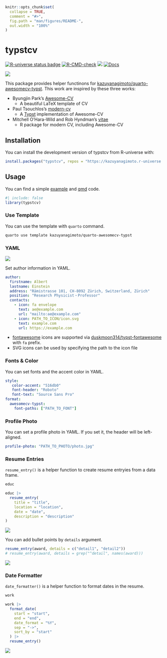 ```r
knitr::opts_chunk$set(
  collapse = TRUE,
  comment = "#>",
  fig.path = "man/figures/README-",
  out.width = "100%"
)
```

# typstcv

<!-- badges: start -->
<a href="https://kazuyanagimoto.r-universe.dev"><img src="https://kazuyanagimoto.r-universe.dev/badges/typstcv" class="img-fluid" alt="R-universe status badge"></a>
[![R-CMD-check](https://github.com/kazuyanagimoto/typstcv/actions/workflows/R-CMD-check.yaml/badge.svg)](https://github.com/kazuyanagimoto/typstcv/actions/workflows/R-CMD-check.yaml)
<a href = "https://github.com/kazuyanagimoto/typstcv/blob/main/LICENSE.md" target = "_blank"><img src="https://img.shields.io/badge/license-MIT-blue"></a>
[![Docs](https://img.shields.io/badge/docs-homepage-blue.svg)](https://kazuyanagimoto.com/typstcv/index.html)
<!-- badges: end -->

![](vignettes/img/typstcv_awesomecv.svg)

This package provides helper functinons for [kazuyanagimoto/quarto-awesomecv-typst](https://github.com/kazuyanagimoto/quarto-awesomecv-typst).
This work are inspired by these three works:

- Byungjin Park's [Awesome-CV](https://github.com/posquit0/Awesome-CV)
    - A beautiful LaTeX template of CV
- Paul Tsouchlos's [modern-cv](https://typst.app/universe/package/modern-cv/)
    - A [Typst](https://typst.app) implementation of Awesome-CV
- Mitchell O'Hara-Wild and Rob Hyndman's [vitae](https://pkg.mitchelloharawild.com/vitae/)
    - R package for modern CV, including Awesome-CV

## Installation

You can install the development version of typstcv from R-universe with:

```r
install.packages("typstcv", repos = "https://kazuyanagimoto.r-universe.dev")
```

## Usage

You can find a simple [example](https://kazuyanagimoto.com/typstcv/vignettes/awesomecv/awesomecv.pdf) and
[qmd](https://github.com/kazuyanagimoto/typstcv/blob/main/vignettes/awesomecv/awesomecv.qmd)
code.

```r
#| include: false
library(typstcv)
```

### Use Template

You can use the template with `quarto` command.

```bash
quarto use template kazuyanagimoto/quarto-awesomecv-typst
```

### YAML

![](vignettes/img/awesomecv_header.svg)

Set author information in YAML.

```yaml
author:
  firstname: Albert
  lastname: Einstein
  address: "Rämistrasse 101, CH-8092 Zürich, Switzerland, Zürich"
  position: "Research Physicist・Professor"
  contacts:
    - icon: fa envelope
      text: ae@example.com
      url: "mailto:ae@example.com"
    - icon: PATH_TO_ICON/icon.svg
      text: example.com
      url: https://example.com
```

- [fontawesome](https://fontawesome.com/search?m=free&o=r) icons are supported
via [duskmoon314/typst-fontawesome](https://github.com/duskmoon314/typst-fontawesome) with `fa` prefix.
- SVG icons can be used by specifying the path to the icon file

### Fonts & Color

You can set fonts and the accent color in YAML.

```yaml
style:
   color-accent: "516db0"
   font-header: "Roboto"
   font-text: "Source Sans Pro"
format:
  awesomecv-typst:
    font-paths: ["PATH_TO_FONT"]
```

### Profile Photo

You can set a profile photo in YAML.
If you set it, the header will be left-aligned.

```yaml
profile-photo: "PATH_TO_PHOTO/photo.jpg"
```

### Resume Entries

`resume_entry()` is a helper function to create resume entryies from a data frame.

```r
educ
```

```r
educ |>
  resume_entry(
    title = "title",
    location = "location",
    date = "date",
    description = "description"
)
```

![](vignettes/img/awesomecv_educ.svg)

You can add bullet points by `details` argument.

```r
resume_entry(award, details = c("detail1", "detail2"))
# resume_entry(award, details = grep("^detail", names(award)))
```

![](vignettes/img/awesomecv_award.svg)

### Date Formatter

`date_formatter()` is a helper function to format dates in the resume.

```r
work
```

```r
work |>
  format_date(
    start = "start",
    end = "end",
    date_format = "%Y",
    sep = "->",
    sort_by = "start"
  ) |>
  resume_entry()
```

![](vignettes/img/awesomecv_work.svg)
